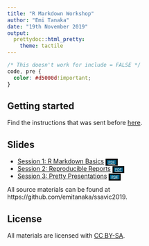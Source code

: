 ```yaml
---
title: "R Markdown Workshop"
author: "Emi Tanaka"
date: "19th November 2019"
output:
  prettydoc::html_pretty:
    theme: tactile
---
```


```css
/* This doesn't work for include = FALSE */
code, pre {
  color: #d5000d!important;
}
```

## Getting started

Find the instructions that was sent before [here](instructions.pdf).


## Slides 

* [Session 1: R Markdown Basics](session1.html) <a href="session1.pdf" style = "background-color: #015F85; padding-left: 3px; padding-right: 3px; font-size: 6pt;color: white; border: solid 3px black;">PDF</a>
* [Session 2: Reproducible Reports](session2.html) <a href="session2.pdf" style = "background-color: #015F85; padding-left: 3px; padding-right: 3px; font-size: 6pt;color: white; border: solid 3px black;">PDF</a>
* [Session 3: Pretty Presentations](session3.html) <a href="session3.pdf" style = "background-color: #015F85; padding-left: 3px; padding-right: 3px; font-size: 6pt;color: white; border: solid 3px black;">PDF</a>

All source materials can be found at https://github.com/emitanaka/ssavic2019.


## License

All materials are licensed with [CC BY-SA](https://creativecommons.org/licenses/by-sa/3.0/au/).

